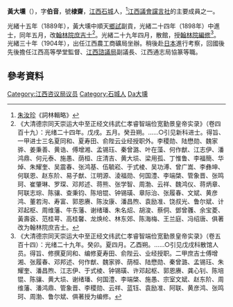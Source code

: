 '''黃大壎'''（{{bd|1861年||1930年|catIdx=Huang黃大壎}}），字'''伯音'''，號'''棣齋'''，[[江西|江西]][[石城|石城]]人，<ref name="詞林輯略">[[朱汝珍|朱汝珍]]《詞林輯略》</ref>[[江西議會|江西議會]][[讜言社|讜言社]]的主要成員之一。

光緒十五年（1889年），黃大壎中順天[[鄉試|鄉試]]副貢，光緒二十四年（1898年）中進士，同年五月，改[[翰林院|翰林院]][[庶吉士|庶吉士]]<ref>《大清德宗同天崇运大中至正经文纬武仁孝睿智端俭宽勤景皇帝实录》（卷四百十九）：光绪二十四年。戊戌。五月。癸丑朔。……○引见新科进士。得旨、一甲进士三名夏同和、夏寿田、俞陛云业经授职外。李稷勋、陆懋勋、魏家骅、姜秉善、黄诰、傅增湘、孟锡珏、秦曾潞、叶在藻、何作猷、江志伊、潘鸿鼎、何元泰、施愚、荫桓、庄清吉、黄大埙、梁用孤、丁惟鲁、李福簡、华焯、朱耀奎、吴震春、张鸿基、伍毓崧、于式棱、吴功溥、曾广嵩、李彝坤、何联恩、赵东阶、易子猷、江明源、淩福勋、何国澧、李端棨、管象晋、张鸣珂、崔肇琳、罗琛、邓邦述、蒋熊、张学智、周渤、云祥、魏鸿仪、蒋炳章、阿联志琮、陈骧、查秉钧、陈培锟、钟锡璜、章际治、张履春、文斌、黄彦鸿、董若洵、寿富、郭恩赓、陈汝康、潘昌煦、袁励准、饶叔光、鲁尔斌、计邓起枢、周维藩、牛东藩、谢绪璠、朱名炤、胡浚、蔡侗、鄧曾彠、余宝菱、黃壽袞、范桂萼、高桂馨、龙焕纶、林东郊、陈海梅、王兰庭、冯绍唐、俱著改为翰林院庶吉士。</ref>。光緒二十九年四月，散館，授[[翰林院|翰林院]][[編修|編修]]<ref>《大清德宗同天崇运大中至正经文纬武仁孝睿智端俭宽勤景皇帝实录》（卷五百十四）：光绪二十九年。癸卯。夏四月。乙酉朔。……○引见戊戌科散馆人员。得旨、修撰夏同和、编修夏寿田、俞陛云、业经授职。二甲庶吉士傅增湘、张履春、邓邦述、何作猷、魏家骅、荫桓、陆懋勋、秦曾潞、孟锡珏、朱耀奎、潘昌煦、江志伊、于式棱、钟锡璜、许邓起枢、郭恩赓、龚心钊、陈培锟、陈骧、黄大埙、谢绪璠、何国澧、李端棨、施愚、宗室文斌、赵东阶、周维藩、潘鸿鼎、管象晋、李稷勋、云祥、蓝钰、袁励准、阿联、黄彦鸿、张鸣珂、周渤、鲁尔斌、俱著授为编修。</ref>。光緒三十年（1904年），出任江西農工商礦局坐辦。稍後赴[[日本|日本]]進行考察，回國後先後擔任江西高等學堂監督、[[江西諮議局|江西諮議局]]副議長、江西通志局協篆等職。

==參考資料==
{{reflist|2}}
{{光緒二十四年戊戌科殿試金榜}}
{{中華民國第二屆國會眾議院議員}}
[[Category:江西咨议局议员|Category:江西咨议局议员]]
[[Category:石城人|Category:石城人]]
[[Category:黃姓|Da大壎]]